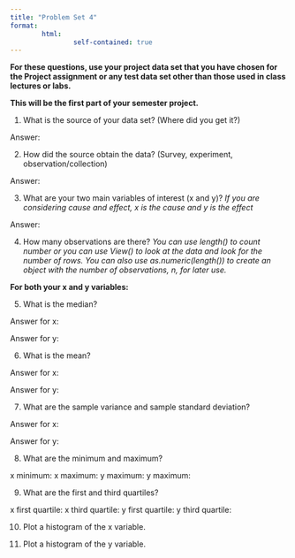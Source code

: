 ```yaml
---
title: "Problem Set 4"
format: 
        html:
                self-contained: true
---
```


**For these questions, use your project data set that you have chosen for the Project assignment or any test data set other than those used in class lectures or labs.**

**This will be the first part of your semester project.**

<!-- **If you choose, you may also simulate a data set with at least 100 observations of at least two variables. If you do this, give the variables descriptive column names.** -->

1. What is the source of your data set? (Where did you get it?)

Answer: 

2. How did the source obtain the data? (Survey, experiment, observation/collection)

Answer:

3. What are your two main variables of interest (x and y)? *If you are considering cause and effect, x is the cause and y is the effect*

Answer:

4. How many observations are there? *You can use length() to count number or you can use View() to look at the data and look for the number of rows. You can also use as.numeric(length()) to create an object with the number of observations, n, for later use.* 

**For both your x and y variables:**

5. What is the median?

Answer for x:

Answer for y:

6. What is the mean?

Answer for x:

Answer for y:

7. What are the sample variance and sample standard deviation?

Answer for x:

Answer for y:

8. What are the minimum and maximum?

x minimum:                   x maximum:
y maximum:                   y maximum:

9. What are the first and third quartiles?

x first quartile:            x third quartile:
y first quartile:            y third quartile:

10. Plot a histogram of the x variable.

11. Plot a histogram of the y variable.


